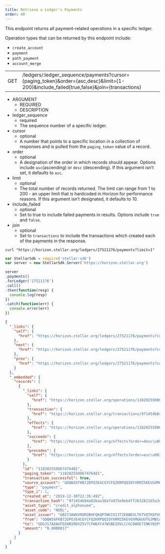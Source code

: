 ```yaml
---
title: Retrieve a Ledger's Payments
order: 40
---
```



This endpoint returns all payment-related operations in a specific ledger.

Operation types that can be returned by this endpoint include:
- `create_account`
- `payment`
- `path_payment`
- `account_merge`

<Endpoint>

|  |  |
| --- | --- |
| GET | /ledgers/:ledger_sequence/payments?cursor={paging_token}&order={asc,desc}&limit={1-200}&include_failed{true,false}&join={transactions} |

</Endpoint>

<AttributeTable>

- ARGUMENT
  - REQUIRED
  - DESCRIPTION
- ledger_sequence
  - required
  - The sequence number of a specific ledger.
- cursor
  - optional
  - A number that points to a specific location in a collection of responses and is pulled from the `paging_token` value of a record.
- order
  - optional
  - A designation of the order in which records should appear. Options include `asc`(ascending) or `desc` (descending). If this argument isn’t set, it defaults to `asc`.
- limit
  - optional
  - The total number of records returned. The limit can range from 1 to 200 - an upper limit that is hardcoded in Horizon for performance reasons. If this argument isn’t designated, it defaults to 10.
- include_failed
  - optional
  - Set to true to include failed payments in results. Options include `true` and `false`.
- join
  - optional
  - Set to `transactions` to include the transactions which created each of the payments in the response.

</AttributeTable>

<CodeExample title="Example Request">

```curl
curl "https://horizon.stellar.org/ledgers/27521176/payments?limit=1"
```

```js
var StellarSdk = require('stellar-sdk')
var server = new StellarSdk.Server('https://horizon.stellar.org')

server
.payments()
.forLedger('27521176')
.call()
.then(function(resp) {
  console.log(resp)
})
.catch(function(err) {
  console.error(err)
})
```

</CodeExample>

<ExampleResponse title="Example Response">

```json
{
  "_links": {
    "self": {
      "href": "https://horizon.stellar.org/ledgers/27521176/payments?cursor=\u0026limit=1\u0026order=asc"
    },
    "next": {
      "href": "https://horizon.stellar.org/ledgers/27521176/payments?cursor=118202550867476481\u0026limit=1\u0026order=asc"
    },
    "prev": {
      "href": "https://horizon.stellar.org/ledgers/27521176/payments?cursor=118202550867476481\u0026limit=1\u0026order=desc"
    }
  },
  "_embedded": {
    "records": [
      {
        "_links": {
          "self": {
            "href": "https://horizon.stellar.org/operations/118202550867476481"
          },
          "transaction": {
            "href": "https://horizon.stellar.org/transactions/971454b84a82baa38afa975e9eb4ff2632821b5a3e7f7993a7e20bbd9d7633ea"
          },
          "effects": {
            "href": "https://horizon.stellar.org/operations/118202550867476481/effects"
          },
          "succeeds": {
            "href": "https://horizon.stellar.org/effects?order=desc\u0026cursor=118202550867476481"
          },
          "precedes": {
            "href": "https://horizon.stellar.org/effects?order=asc\u0026cursor=118202550867476481"
          }
        },
        "id": "118202550867476481",
        "paging_token": "118202550867476481",
        "transaction_successful": true,
        "source_account": "GDQWI6FKB72DPOJE4CGYCFQZKRPQQIOYXRMZ5KEVGXMG6UUTGJMBCASH",
        "type": "payment",
        "type_i": 1,
        "created_at": "2019-12-30T22:35:49Z",
        "transaction_hash": "971454b84a82baa38afa975e9eb4ff2632821b5a3e7f7993a7e20bbd9d7633ea",
        "asset_type": "credit_alphanum4",
        "asset_code": "NODL",
        "asset_issuer": "GB2Y3AWXVROM2BHFQKQPTWKIOI3TZEBBD3LTKTVQTKEPXGOBE742NODL",
        "from": "GDQWI6FKB72DPOJE4CGYCFQZKRPQQIOYXRMZ5KEVGXMG6UUTGJMBCASH",
        "to": "GDGJS7AXAUFDZARIRDVZ5V7CFW6XY47WSBE2OVLCCGCDWOE7INKYN3PS",
        "amount": "0.0000017"
      }
    ]
  }
}
```

</ExampleResponse>
